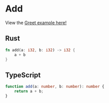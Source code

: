 # Add

View the [Greet example here!](/TypeScript_VS_Rust/greet)

## Rust

```rust copy
fn add(a: i32, b: i32) -> i32 {
    a + b
}
```

## TypeScript

```ts copy
function add(a: number, b: number): number {
	return a + b;
}
```
